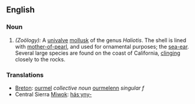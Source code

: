 ==English==
===Noun===
#''(Zoölogy):'' A [[univalve]] [[mollusk]] of the genus ''Haliotis''. The shell is lined with [[mother-of-pearl]], and used for ornamental purposes; the [[sea-ear]]. Several large species are found on the coast of California, [[clinging]] closely to the rocks.

===Translations===
*[[Breton]]: [[ourmel]] ''collective noun'' [[ourmelenn]] ''singular f''
*Central Sierra [[Miwok]]: [[hásˑyny-]]